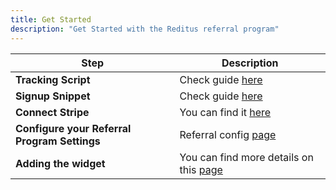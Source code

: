 ```yaml
---
title: Get Started
description: "Get Started with the Reditus referral program"
---
```



| Step    | Description |
| -------- | ------- |
| <b>Tracking Script</b>                          | Check guide [here](/affiliate-program/tracking-script/introduction)           |
| <b>Signup Snippet</b>                           | Check guide [here](/affiliate-program/signup-snippet/introduction)           |
| <b>Connect Stripe</b>    |  You can find it [here](https://getreditus.com/saas/settings/installation)   |
| <b>Configure your Referral Program Settings</b>    | Referral config [page](https://app.getreditus.net/saas/referral_program/config/details)   |
| <b>Adding the widget</b>    | You can find more details on this [page](https://docs.getreditus.com/referral_program/loading)   |
